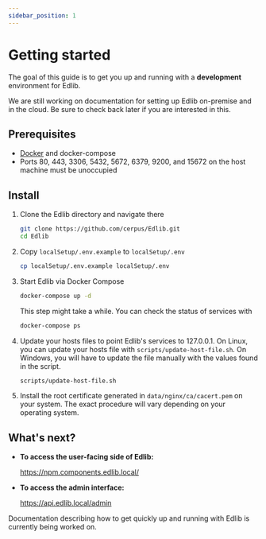 ```yaml
---
sidebar_position: 1
---
```


# Getting started

The goal of this guide is to get you up and running with a **development** environment for Edlib.

We are still working on documentation for setting up Edlib on-premise and in the cloud. Be sure to check back later if you are interested in this.

## Prerequisites

- [Docker](https://docs.docker.com/get-docker/) and docker-compose
- Ports 80, 443, 3306, 5432, 5672, 6379, 9200, and 15672 on the host machine must be unoccupied

## Install

1. Clone the Edlib directory and navigate there

   ```sh
   git clone https://github.com/cerpus/Edlib.git
   cd Edlib
   ```

2. Copy `localSetup/.env.example` to `localSetup/.env`

   ```sh
   cp localSetup/.env.example localSetup/.env
   ```

3. Start Edlib via Docker Compose

   ```sh
   docker-compose up -d
   ```

   This step might take a while. You can check the status of services with

   ```sh
   docker-compose ps
   ```

4. Update your hosts files to point Edlib's services to 127.0.0.1. On Linux,
   you can update your hosts file with `scripts/update-host-file.sh`. On
   Windows, you will have to update the file manually with the values found in
   the script.

   ```sh
   scripts/update-host-file.sh
   ```

5. Install the root certificate generated in `data/nginx/ca/cacert.pem` on your
   system. The exact procedure will vary depending on your operating system.

## What's next?

* **To access the user-facing side of Edlib:**

  https://npm.components.edlib.local/

* **To access the admin interface:**

  https://api.edlib.local/admin

Documentation describing how to get quickly up and running with Edlib is currently being worked on.
